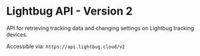 # Lightbug API  - Version 2

API for retrieving tracking data and changing settings on Lightbug tracking devices.

Accessible via: `https://api.lightbug.cloud/v2`
